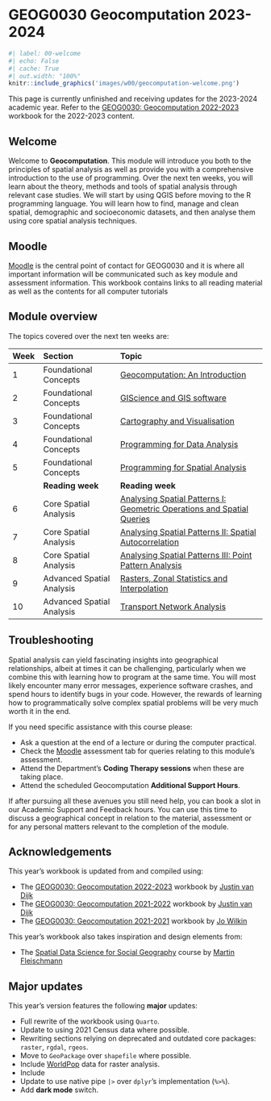 # GEOG0030 Geocomputation 2023-2024 { .unnumbered}

```r
#| label: 00-welcome
#| echo: False
#| cache: True
#| out.width: "100%"
knitr::include_graphics('images/w00/geocomputation-welcome.png') 
```

::: {.callout-warning}
This page is currently unfinished and receiving updates for the 2023-2024 academic year. Refer to the [GEOG0030: Geocomputation 2022-2023](https://jtvandijk.github.io/GEOG0030_20222023/) workbook for the 2022-2023 content.
:::

## Welcome { .unnumbered}
Welcome to **Geocomputation**. This module will introduce you both to the principles of spatial analysis as well as provide you with a comprehensive introduction to the use of programming. Over the next ten weeks, you will learn about the theory, methods and tools of spatial analysis through relevant case studies. We will start by using QGIS before moving to the R programming language. You will learn how to find, manage and clean spatial, demographic and socioeconomic datasets, and then analyse them using core spatial analysis techniques. 

## Moodle { .unnumbered}
[Moodle](https://moodle.ucl.ac.uk/) is the central point of contact for GEOG0030 and it is where all important information will be communicated such as key module and assessment information. This workbook contains links to all reading material as well as the contents for all computer tutorials

## Module overview { .unnumbered}
The topics covered over the next ten weeks are:

| Week | Section  | Topic |
| :--- |:---------|:------------------ |
| 1    | Foundational Concepts | [Geocomputation: An Introduction]({{< var urls.w01 >}}) |
| 2    | Foundational Concepts | [GIScience and GIS software]({{< var urls.w02 >}}) | 
| 3    | Foundational Concepts | [Cartography and Visualisation]({{< var urls.w03 >}}) | 
| 4    | Foundational Concepts | [Programming for Data Analysis]({{< var urls.w04 >}}) |
| 5    | Foundational Concepts | [Programming for Spatial Analysis]({{< var urls.w05 >}}) |
|      | **Reading week** | **Reading week** |
| 6    | Core Spatial Analysis | [Analysing Spatial Patterns I: Geometric Operations and Spatial Queries]({{< var urls.w06 >}})|
| 7    | Core Spatial Analysis | [Analysing Spatial Patterns II: Spatial Autocorrelation]({{< var urls.w07 >}})|
| 8    | Core Spatial Analysis | [Analysing Spatial Patterns III: Point Pattern Analysis]({{< var urls.w08 >}}) |
| 9    | Advanced Spatial Analysis | [Rasters, Zonal Statistics and Interpolation]({{< var urls.w09 >}}) | 
| 10   | Advanced Spatial Analysis | [Transport Network Analysis]({{< var urls.w10 >}}) | 

## Troubleshooting { .unnumbered}
Spatial analysis can yield fascinating insights into geographical relationships, albeit at times it can be challenging, particularly when we combine this with learning how to program at the same time. You will most likely encounter many error messages, experience software crashes, and spend hours to identify bugs in your code. However, the rewards of learning how to programmatically solve complex spatial problems will be very much worth it in the end.

If you need specific assistance with this course please:

- Ask a question at the end of a lecture or during the computer practical.
- Check the [Moodle](https://moodle.ucl.ac.uk/) assessment tab for queries relating to this module's assessment.
- Attend the Department's **Coding Therapy sessions** when these are taking place.
- Attend the scheduled Geocomputation **Additional Support Hours**.

If after pursuing all these avenues you still need help, you can book a slot in our Academic Support and Feedback hours. You can use this time to discuss a geographical concept in relation to the material, assessment or for any personal matters relevant to the completion of the module.

## Acknowledgements { .unnumbered}
This year's workbook is updated from and compiled using:

* The [GEOG0030: Geocomputation 2022-2023](https://jtvandijk.github.io/GEOG0030_20222023/) workbook by [Justin van Dijk](https://www.mappingdutchman.com)
* The [GEOG0030: Geocomputation 2021-2022](https://jtvandijk.github.io/GEOG0030_20212022/) workbook by [Justin van Dijk](https://www.mappingdutchman.com)
* The [GEOG0030: Geocomputation 2021-2021](https://jo-wilkin.github.io/GEOG0030/coursebook/index.html) workbook by [Jo Wilkin](https://github.com/jo-wilkin)

This year's workbook also takes inspiration and design elements from:

* The [Spatial Data Science for Social Geography](https://martinfleischmann.net/sds/) course by [Martin Fleischmann](https://martinfleischmann.net/)

## Major updates { .unnumbered}
::: { .callout-note}
This year's version features the following **major** updates:

- Full rewrite of the workbook using `Quarto`.
- Update to using 2021 Census data where possible.
- Rewriting sections relying on deprecated and outdated core packages: `raster`, `rgdal`, `rgeos`.
- Move to `GeoPackage` over `shapefile` where possible.
- Include [WorldPop](https://hub.worldpop.org/) data for raster analysis.
- Include
- Update to use native pipe `|>` over `dplyr`'s implementation (`%>%`).
- Add **dark mode** switch.
:::